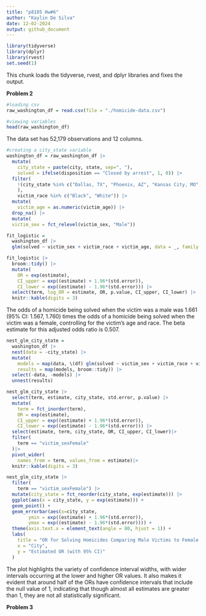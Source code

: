 ```yaml
---
title: "p8105 Hw#6"
author: "Kaylin De Silva"
date: 12-02-2024
output: github_document
---
```

```r
library(tidyverse)
library(dplyr)
library(rvest)
set.seed(1)
```
This chunk loads the tidyverse, rvest, and dplyr libraries and fixes the output. 

**Problem 2**
```r
#loading csv
raw_washington_df = read.csv(file = "./homicide-data.csv")

#viewing variables
head(raw_washington_df)
```
The data set has 52,179 observations and 12 columns. 

```r
#creating a city_state variable
washington_df = raw_washington_df |>
  mutate(
    city_state = paste(city, state, sep=", "),
    solved = ifelse(disposition == "Closed by arrest", 1, 0)) |>
  filter(
    !(city_state %in% c("Dallas, TX", "Phoenix, AZ", "Kansas City, MO", "Tulsa, AL")
    ),
    victim_race %in% c("Black", "White")) |>
  mutate(
    victim_age = as.numeric(victim_age)) |>
  drop_na() |>
  mutate(
  victim_sex = fct_relevel(victim_sex, "Male"))
```

```r
fit_logistic = 
  washington_df |> 
  glm(solved ~ victim_sex + victim_race + victim_age, data = _, family = binomial()) 

fit_logistic |> 
  broom::tidy() |> 
  mutate(
    OR = exp(estimate),
    CI_upper = exp((estimate) + 1.96*(std.error)),
    CI_lower = exp((estimate) - 1.96*(std.error))) |>
  select(term, log_OR = estimate, OR, p.value, CI_upper, CI_lower) |> 
  knitr::kable(digits = 3)
```
The odds of a homicide being solved when the victim was a male was 1.661 (95% CI: 1.567, 1.760) times the odds of a homicide being solved when the victim was a female, controlling for the victim's age and race. The beta estimate for this adjusted odds ratio is 0.507. 

```r
nest_glm_city_state =
  washington_df |> 
  nest(data = -city_state) |> 
  mutate(
    models = map(data, \(df) glm(solved ~ victim_sex + victim_race + victim_age, data = df)),
    results = map(models, broom::tidy)) |> 
  select(-data, -models) |> 
  unnest(results)

nest_glm_city_state |> 
  select(term, estimate, city_state, std.error, p.value) |>
  mutate(
    term = fct_inorder(term),
    OR = exp(estimate),
    CI_upper = exp((estimate) + 1.96*(std.error)),
    CI_lower = exp((estimate) - 1.96*(std.error))) |> 
  select(estimate, term, city_state, OR, CI_upper, CI_lower)|>
  filter(
    term == "victim_sexFemale"
  )|>
  pivot_wider(
    names_from = term, values_from = estimate)|>
  knitr::kable(digits = 3)
```

```r
nest_glm_city_state |> 
  filter(
    term == "victim_sexFemale") |>
  mutate(city_state = fct_reorder(city_state, exp(estimate))) |>
  ggplot(aes(x = city_state, y = exp(estimate))) + 
  geom_point() + 
  geom_errorbar(aes(x=city_state, 
        ymin = exp((estimate) + 1.96*(std.error)), 
        ymax = exp((estimate) - 1.96*(std.error)))) +
  theme(axis.text.x = element_text(angle = 80, hjust = 1)) +
  labs(
    title = "OR for Solving Homicides Comparing Male Victims to Female Victims by City",
    x = "City",
    y = "Estimated OR (with 95% CI)"
  )
```
The plot highlights the variety of confidence interval widths, with wider intervals occurring at the lower and higher OR values. It also makes it evident that around half of the ORs have confidence intervals that include the null value of 1, indicating that though almost all estimates are greater than 1, they are not all statistically significant. 

**Problem 3**


